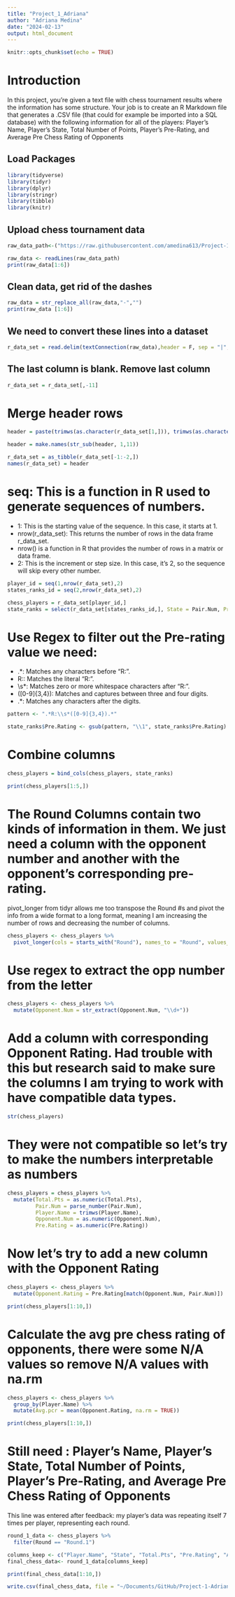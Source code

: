 ```yaml
---
title: "Project_1_Adriana"
author: "Adriana Medina"
date: "2024-02-13"
output: html_document
---
```


```r
knitr::opts_chunk$set(echo = TRUE)
```
# Introduction
In this project, you’re given a text file with chess tournament results where the information has some structure. Your job is to create an R Markdown file that generates a .CSV file (that could for example be imported into a SQL database) with the following information for all of the players:
 Player’s Name, Player’s State, Total Number of Points, Player’s Pre-Rating, and Average Pre Chess Rating of Opponents


## Load Packages
```r
library(tidyverse)
library(tidyr)
library(dplyr)
library(stringr)
library(tibble)
library(knitr)
```

## Upload chess tournament data
```r
raw_data_path<-("https://raw.githubusercontent.com/amedina613/Project-1-Adriana/main/chess_tour.txt")

raw_data <- readLines(raw_data_path)
print(raw_data[1:6])
```
## Clean data, get rid of the dashes

```r
raw_data = str_replace_all(raw_data,"-","") 
print(raw_data [1:6])
```
## We need to convert these lines into a dataset
```r
r_data_set = read.delim(textConnection(raw_data),header = F, sep = "|", stringsAsFactors = F)
```

## The last column is blank. Remove last column

```r
r_data_set = r_data_set[,-11]
```

# Merge header rows
```r
header = paste(trimws(as.character(r_data_set[1,])), trimws(as.character(r_data_set[2,])))

header = make.names(str_sub(header, 1,11))
```

```r
r_data_set = as_tibble(r_data_set[-1:-2,])
names(r_data_set) = header
```

# seq: This is a function in R used to generate sequences of numbers.
+ 1: This is the starting value of the sequence. In this case, it starts at 1.
+ nrow(r_data_set): This returns the number of rows in the data frame r_data_set. 
+ nrow() is a function in R that provides the number of rows in a matrix or data frame.
+ 2: This is the increment or step size. In this case, it's 2, so the sequence will skip every other number.
```r
player_id = seq(1,nrow(r_data_set),2)
states_ranks_id = seq(2,nrow(r_data_set),2)
```

```r
chess_players = r_data_set[player_id,]
state_ranks = select(r_data_set[states_ranks_id,], State = Pair.Num, Pre.Rating = Player.Name)
```

# Use Regex to filter out the Pre-rating value we need:

+ .*: Matches any characters before "R:".
+ R:: Matches the literal "R:".
+ \\s*: Matches zero or more whitespace characters after "R:".
+ ([0-9]{3,4}): Matches and captures between three and four digits.
+ .*: Matches any characters after the digits.

```r
pattern <- ".*R:\\s*([0-9]{3,4}).*"

state_ranks$Pre.Rating <- gsub(pattern, "\\1", state_ranks$Pre.Rating)

```
# Combine columns
```r
chess_players = bind_cols(chess_players, state_ranks)

print(chess_players[1:5,])
```

# The Round Columns contain two kinds of information in them. We just need a column with the opponent number and another with the opponent's corresponding pre-rating. 
pivot_longer from tidyr allows me too transpose the Round #s and pivot the info from a wide format to a long format, meaning I am increasing the number of rows and decreasing the number of columns.

```r
chess_players <- chess_players %>%
  pivot_longer(cols = starts_with("Round"), names_to = "Round", values_to = "Opponent.Num")
```

# Use regex to extract the opp number from the letter
```r
chess_players <- chess_players %>%
  mutate(Opponent.Num = str_extract(Opponent.Num, "\\d+"))
```

# Add a column with corresponding Opponent Rating. Had trouble with this but research said to make sure the columns I am trying to work with have compatible data types.

```r
str(chess_players)
```
# They were not compatible so let's try to make the numbers interpretable as numbers
```r
chess_players = chess_players %>% 
  mutate(Total.Pts = as.numeric(Total.Pts),
         Pair.Num = parse_number(Pair.Num),
         Player.Name = trimws(Player.Name),
         Opponent.Num = as.numeric(Opponent.Num),
         Pre.Rating = as.numeric(Pre.Rating))
```

# Now let's try to add a new column with the Opponent Rating
```r
chess_players <- chess_players %>%
  mutate(Opponent.Rating = Pre.Rating[match(Opponent.Num, Pair.Num)])

print(chess_players[1:10,])
```
# Calculate the avg pre chess rating of opponents, there were some N/A values so remove N/A values with na.rm
```r
chess_players <- chess_players %>%
  group_by(Player.Name) %>%
  mutate(Avg.pcr = mean(Opponent.Rating, na.rm = TRUE))

print(chess_players[1:10,])
```

# Still need : Player’s Name, Player’s State, Total Number of Points, Player’s Pre-Rating, and Average Pre Chess Rating of Opponents

This line was entered after feedback: my player's data was repeating itself 7 times per player, representing each round. 
```r
round_1_data <- chess_players %>%
  filter(Round == "Round.1")
```


```r
columns_keep <- c("Player.Name", "State", "Total.Pts", "Pre.Rating", "Avg.pcr")
final_chess_data<- round_1_data[columns_keep]

print(final_chess_data[1:10,])
```

```r
write.csv(final_chess_data, file = "~/Documents/GitHub/Project-1-Adriana/final_chess_data.csv", row.names = FALSE)
```


